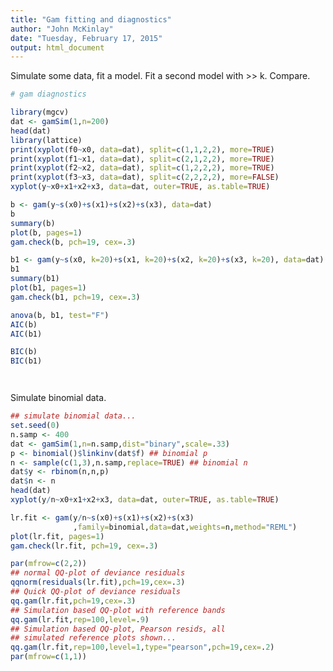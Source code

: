 ```yaml
---
title: "Gam fitting and diagnostics"
author: "John McKinlay"
date: "Tuesday, February 17, 2015"
output: html_document
---
```


Simulate some data, fit a model. Fit a second model with >> k. Compare.

```r
# gam diagnostics

library(mgcv)
dat <- gamSim(1,n=200)
head(dat)
library(lattice)
print(xyplot(f0~x0, data=dat), split=c(1,1,2,2), more=TRUE)
print(xyplot(f1~x1, data=dat), split=c(2,1,2,2), more=TRUE)
print(xyplot(f2~x2, data=dat), split=c(1,2,2,2), more=TRUE)
print(xyplot(f3~x3, data=dat), split=c(2,2,2,2), more=FALSE)
xyplot(y~x0+x1+x2+x3, data=dat, outer=TRUE, as.table=TRUE)

b <- gam(y~s(x0)+s(x1)+s(x2)+s(x3), data=dat)
b
summary(b)
plot(b, pages=1)
gam.check(b, pch=19, cex=.3)

b1 <- gam(y~s(x0, k=20)+s(x1, k=20)+s(x2, k=20)+s(x3, k=20), data=dat)
b1
summary(b1)
plot(b1, pages=1)
gam.check(b1, pch=19, cex=.3)

anova(b, b1, test="F")
AIC(b)
AIC(b1)

BIC(b)
BIC(b1)




```

Simulate binomial data.

```r

## simulate binomial data...
set.seed(0)
n.samp <- 400
dat <- gamSim(1,n=n.samp,dist="binary",scale=.33)
p <- binomial()$linkinv(dat$f) ## binomial p
n <- sample(c(1,3),n.samp,replace=TRUE) ## binomial n
dat$y <- rbinom(n,n,p)
dat$n <- n
head(dat)
xyplot(y/n~x0+x1+x2+x3, data=dat, outer=TRUE, as.table=TRUE)

lr.fit <- gam(y/n~s(x0)+s(x1)+s(x2)+s(x3)
              ,family=binomial,data=dat,weights=n,method="REML")
plot(lr.fit, pages=1)
gam.check(lr.fit, pch=19, cex=.3)

par(mfrow=c(2,2))
## normal QQ-plot of deviance residuals
qqnorm(residuals(lr.fit),pch=19,cex=.3)
## Quick QQ-plot of deviance residuals
qq.gam(lr.fit,pch=19,cex=.3)
## Simulation based QQ-plot with reference bands 
qq.gam(lr.fit,rep=100,level=.9)
## Simulation based QQ-plot, Pearson resids, all
## simulated reference plots shown...  
qq.gam(lr.fit,rep=100,level=1,type="pearson",pch=19,cex=.2)
par(mfrow=c(1,1))

```


